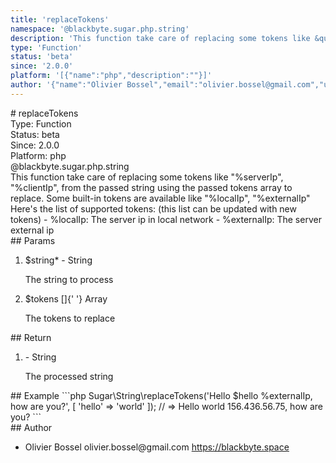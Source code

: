 ```yaml
---
title: 'replaceTokens'
namespace: '@blackbyte.sugar.php.string'
description: 'This function take care of replacing some tokens like &quot;%serverIp&quot;, &quot;%clientIp&quot;, from the passed string using the passed tokens array to replace. Some built-in tokens are available like &quot;%localIp&quot;, &quot;%externalIp&quot; Here&#39;s the list of supported tokens: (this list can be updated with new tokens) - %localIp: The server ip in local network - %externalIp: The server external ip'
type: 'Function'
status: 'beta'
since: '2.0.0'
platform: '[{"name":"php","description":""}]'
author: '{"name":"Olivier Bossel","email":"olivier.bossel@gmail.com","url":"https://blackbyte.space"}'
---
```


<div class="docmap-mdx">
  # replaceTokens
  <div class="_metas">
    <div class="_type">
      <span class="_type-label">Type:</span>
      <span class="_type-value">Function</span>
    </div>
    <div class="_status">
      <span class="_status-label">Status:</span>
      <span class="_status-value -beta">beta</span>
    </div>
    <div class="_since">
      <span class="_since-label">Since:</span>
      <span class="_since-value">2.0.0</span>
    </div>
    <div class="_platform">
      <span class="_platform-label">Platform:</span>
      <span class="_platform-value -php">php</span>
    </div>
  </div>
  <div class="_namespace">@blackbyte.sugar.php.string</div>
  <div class="_description typo-lead typo-format">
    This function take care of replacing some tokens like &quot;%serverIp&quot;,
    &quot;%clientIp&quot;, from the passed string using the passed tokens array
    to replace. Some built-in tokens are available like &quot;%localIp&quot;,
    &quot;%externalIp&quot; Here&#39;s the list of supported tokens: (this list
    can be updated with new tokens) - %localIp: The server ip in local network -
    %externalIp: The server external ip
  </div>
  <div class="_params">
    ## Params
    <ol class="_list">
      <li class="_item">
        <span class="_name">
          $string<span class="_required">*</span>
        </span>
        <span class="_default">-</span> <span class="_type">String</span>
        <p class="_description">The string to process</p>
      </li>
      <li class="_item">
        <span class="_name">$tokens</span>
        <span class="_default">&lsqb;&rsqb;</span>{' '}
        <span class="_type">Array</span>
        <p class="_description">The tokens to replace</p>
      </li>
    </ol>
  </div>
  <div class="_return">
    ## Return
    <ol class="_list">
      <li class="_item">
        <span class="_default">-</span>
        <span class="_type">String</span>
        <p class="_description">The processed string</p>
      </li>
    </ol>
  </div>
  <div class="_examples">
    ## Example ```php Sugar\String\replaceTokens('Hello $hello %externalIp, how
    are you?', [ 'hello' => 'world' ]); // => Hello world 156.436.56.75, how are
    you? ```
  </div>
  <div class="_author">
    ## Author
    <ul class="_list">
      <li class="_item">
        <span class="_name">Olivier Bossel</span>
        <span class="_email">olivier.bossel@gmail.com</span>
        <a href="https://blackbyte.space" target="_blank" class="_url">
          https://blackbyte.space
        </a>
      </li>
    </ul>
  </div>
</div>
